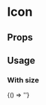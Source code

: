 
<Meta title="Icons" component="fw-icon"/>

# Icon

## Props
<Props of="fw-icon"/>

## Usage

### With size
<Preview>
<Story name="Default">
  {() => '<fw-icon name="agent" title="helpdesk" size="18"></fw-icon>'}
</Story>
</Preview>
